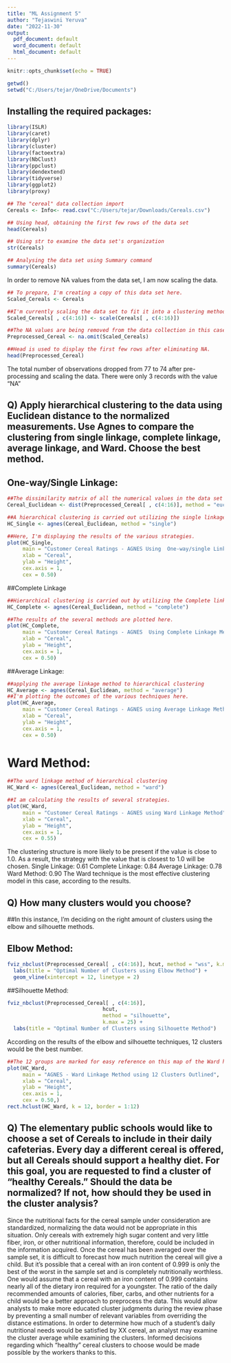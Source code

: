 ---
title: "ML Assignment 5"
author: "Tejaswini Yeruva"
date: "2022-11-30"
output:
  pdf_document: default
  word_document: default
  html_document: default
---

```{r setup, include=FALSE}
knitr::opts_chunk$set(echo = TRUE)
```
```{r}
getwd()
setwd("C:/Users/tejar/OneDrive/Documents")

```


## Installing the required packages:
```{r}
library(ISLR)
library(caret)
library(dplyr)
library(cluster)
library(factoextra)
library(NbClust)
library(ppclust)
library(dendextend)
library(tidyverse)
library(ggplot2)
library(proxy)

```


```{r}
## The "cereal" data collection import
Cereals <- Info<- read.csv("C:/Users/tejar/Downloads/Cereals.csv")

## Using head, obtaining the first few rows of the data set
head(Cereals)

## Using str to examine the data set's organization
str(Cereals)

## Analysing the data set using Summary command
summary(Cereals)
```

In order to remove NA values from the data set, I am now scaling the data.

```{r}
## To prepare, I'm creating a copy of this data set here.
Scaled_Cereals <- Cereals

##I'm currently scaling the data set to fit it into a clustering method.
Scaled_Cereals[ , c(4:16)] <- scale(Cereals[ , c(4:16)])

##The NA values are being removed from the data collection in this case using the omit function.
Preprocessed_Cereal <- na.omit(Scaled_Cereals)

##Head is used to display the first few rows after eliminating NA.
head(Preprocessed_Cereal)

```

The total number of observations dropped from 77 to 74 after pre-processing and scaling the data. There were only 3 records with the value "NA"

## Q) Apply hierarchical clustering to the data using Euclidean distance to the normalized measurements. Use Agnes to compare the clustering from  single linkage, complete linkage, average linkage, and Ward. Choose the best method.


## One-way/Single Linkage:

```{r}
##The dissimilarity matrix of all the numerical values in the data set is constructed using Euclidean distance calculations.
Cereal_Euclidean <- dist(Preprocessed_Cereal[ , c(4:16)], method = "euclidean")

##A hierarchical clustering is carried out utilizing the single linkage method.
HC_Single <- agnes(Cereal_Euclidean, method = "single")

##Here, I'm displaying the results of the various strategies.
plot(HC_Single, 
     main = "Customer Cereal Ratings - AGNES Using  One-way/single Linkage Method",
     xlab = "Cereal",
     ylab = "Height",
     cex.axis = 1,
     cex = 0.50)

```

##Complete Linkage
```{r}
##Hierarchical clustering is carried out by utilizing the Complete linkage technique.
HC_Complete <- agnes(Cereal_Euclidean, method = "complete")

##The results of the several methods are plotted here.
plot(HC_Complete, 
     main = "Customer Cereal Ratings - AGNES  Using Complete Linkage Method",
     xlab = "Cereal",
     ylab = "Height",
     cex.axis = 1,
     cex = 0.50)

```

##Average Linkage:
```{r}
##applying the average linkage method to hierarchical clustering
HC_Average <- agnes(Cereal_Euclidean, method = "average")
##I'm plotting the outcomes of the various techniques here.
plot(HC_Average, 
     main = "Customer Cereal Ratings - AGNES using Average Linkage Method",
     xlab = "Cereal",
     ylab = "Height",
     cex.axis = 1,
     cex = 0.50)

```

# Ward Method:
```{r}
##The ward linkage method of hierarchical clustering
HC_Ward <- agnes(Cereal_Euclidean, method = "ward")

##I am calculating the results of several strategies.
plot(HC_Ward, 
     main = "Customer Cereal Ratings - AGNES using Ward Linkage Method",
     xlab = "Cereal",
     ylab = "Height",
     cex.axis = 1,
     cex = 0.55)

```

The clustering structure is more likely to be present if the value is close to 1.0. As a result, the strategy with the value that is closest to 1.0 will be chosen.
Single Linkage: 0.61
Complete Linkage: 0.84
Average Linkage: 0.78
Ward Method: 0.90
The Ward technique is the most effective clustering model in this case, according to the results.

## Q) How many clusters would you choose? 

##In this instance, I'm deciding on the right amount of clusters using the elbow and silhouette methods.

## Elbow Method:
```{r}
fviz_nbclust(Preprocessed_Cereal[ , c(4:16)], hcut, method = "wss", k.max = 25) +
  labs(title = "Optimal Number of Clusters using Elbow Method") +
  geom_vline(xintercept = 12, linetype = 2)

```

##Silhouette Method:
```{r}
fviz_nbclust(Preprocessed_Cereal[ , c(4:16)], 
                               hcut, 
                               method = "silhouette", 
                               k.max = 25) +
  labs(title = "Optimal Number of Clusters using Silhouette Method")

```

According on the results of the elbow and silhouette techniques, 12 clusters would be the best number.

```{r}
##The 12 groups are marked for easy reference on this map of the Ward hierarchical tree.
plot(HC_Ward, 
     main = "AGNES - Ward Linkage Method using 12 Clusters Outlined",
     xlab = "Cereal",
     ylab = "Height",
     cex.axis = 1,
     cex = 0.50,)
rect.hclust(HC_Ward, k = 12, border = 1:12)

```

## Q) The elementary public schools would like to choose a set of Cereals to include in their daily cafeterias. Every day a different cereal is offered, but all Cereals should support a healthy diet. For this goal, you are requested to find a cluster of “healthy Cereals.” Should the data be normalized? If not, how should they be used in the cluster analysis? 


Since the nutritional facts for the cereal sample under consideration are standardized, normalizing the data would not be appropriate in this situation.
Only cereals with extremely high sugar content and very little fiber, iron, or other nutritional information, therefore, could be included in the information acquired. Once the cereal has been averaged over the sample set, it is difficult to forecast how much nutrition the cereal will give a child.
But it's possible that a cereal with an iron content of 0.999 is only the best of the worst in the sample set and is completely nutritionally worthless. One would assume that a cereal with an iron content of 0.999 contains nearly all of the dietary iron required for a youngster.
The ratio of the daily recommended amounts of calories, fiber, carbs, and other nutrients for a child would be a better approach to preprocess the data. This would allow analysts to make more educated cluster judgments during the review phase by preventing a small number of relevant variables from overriding the distance estimations.
In order to determine how much of a student's daily nutritional needs would be satisfied by XX cereal, an analyst may examine the cluster average while examining the clusters. Informed decisions regarding which "healthy" cereal clusters to choose would be made possible by the workers thanks to this.
